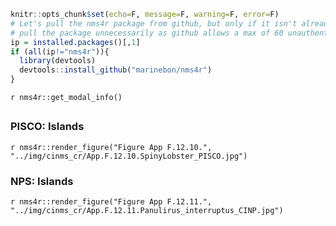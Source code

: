 ```r
knitr::opts_chunk$set(echo=F, message=F, warning=F, error=F)
# Let's pull the nms4r package from github, but only if it isn't already installed. We don't want to
# pull the package unnecessarily as github allows a max of 60 unauthenticated requests per hour.
ip = installed.packages()[,1]
if (all(ip!="nms4r")){
  library(devtools)
  devtools::install_github("marinebon/nms4r")
}
```

`r nms4r::get_modal_info()`

##  {.tabset} 

### PISCO: Islands

`r nms4r::render_figure("Figure App F.12.10.", "../img/cinms_cr/App.F.12.10.SpinyLobster_PISCO.jpg")`

### NPS: Islands

`r nms4r::render_figure("Figure App F.12.11.", "../img/cinms_cr/App.F.12.11.Panulirus_interruptus_CINP.jpg")`